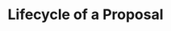 ---
id: proposalcycle
title: 'Lifecycle of a Proposal'
description: An HTTP Client for PostgreSQL Functions.
---